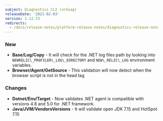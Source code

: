```yaml
---
subject: Diagnostics CLI (nrdiag)
releaseDate: '2021-02-03'
version: 1.12.33
redirects:
  - /docs/release-notes/platform-release-notes/diagnostics-release-notes/diagnostics-cli-11233
---
```


### New

* **Base/Log/Copy** - It will check for the .NET log files path by looking into `NEWRELIC\_PROFILER\_LOG\_DIRECTORY` and `NEW\_RELIC\_LOG` environment variables.
* **Browser/Agent/GetSource** - This validation will now detect when the browser script is not in the head tag

### Changes

* **Dotnet/Env/Target** - Now validates .NET agent is compatible with versions 4.8 and 5.0 for .NET framework.
* **Java/JVM/VendorsVersions** - It will validate open JDK 7.15 and HotSpot 7.15
